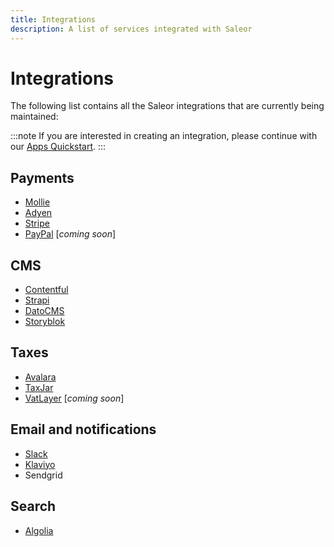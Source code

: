 ```yaml
---
title: Integrations
description: A list of services integrated with Saleor
---
```


# Integrations

The following list contains all the Saleor integrations that are currently being maintained:

:::note
If you are interested in creating an integration, please continue with our [Apps Quickstart](/docs/developer/extending/apps/quickstart/getting-started.mdx).
:::

## Payments

- [Mollie](https://github.com/saleor/react-storefront/blob/canary/docs/payment/index.md)
- [Adyen](https://github.com/saleor/react-storefront/blob/canary/docs/payment/index.md)
- [Stripe](https://github.com/saleor/react-storefront/blob/canary/docs/payment/index.md)
- [PayPal](https://github.com/saleor/react-storefront/blob/canary/docs/payment/index.md) [_coming soon_]

## CMS

- [Contentful](https://github.com/saleor/saleor-app-cms-hub)
- [Strapi](https://github.com/saleor/saleor-app-cms-hub)
- [DatoCMS](https://www.datocms.com/marketplace/plugins/i/datocms-plugin-saleor)
- [Storyblok](https://www.storyblok.com/lp/your-headless-cms-for-saleor)

## Taxes

- [Avalara](https://github.com/saleor/saleor-avatax)
- [TaxJar](https://github.com/saleor/saleor-avatax)
- [VatLayer](https://github.com/saleor/saleor-avatax) [_coming soon_]

## Email and notifications

- [Slack](https://github.com/saleor/saleor-app-slack)
- [Klaviyo](https://github.com/saleor/saleor-app-klaviyo)
- Sendgrid

## Search

- [Algolia](https://github.com/saleor/saleor-app-search)
